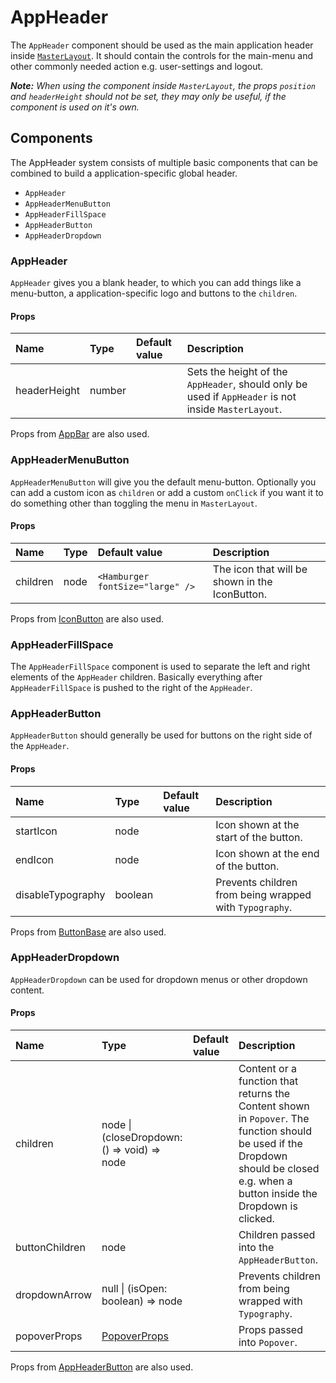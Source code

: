 
<Meta title="Docs/Components/AppHeader" />

# AppHeader

The `AppHeader` component should be used as the main application header inside [`MasterLayout`](/story/docs-components-masterlayout--page).
It should contain the controls for the main-menu and other commonly needed action e.g. user-settings and logout.

_**Note:** When using the component inside `MasterLayout`, the props `position` and `headerHeight` should not be set, they may only be useful, if the component is used on it's own._

<Canvas>
    <Story id="stories-components-appheader-appheader--appheader" />
</Canvas>

## Components

The AppHeader system consists of multiple basic components that can be combined to build a application-specific global header.

-   `AppHeader`
-   `AppHeaderMenuButton`
-   `AppHeaderFillSpace`
-   `AppHeaderButton`
-   `AppHeaderDropdown`

### AppHeader

`AppHeader` gives you a blank header, to which you can add things like a menu-button, a application-specific logo and buttons to the `children`.

<Canvas>
    <Story id="stories-components-appheader-empty--appheader-empty" />
</Canvas>

#### Props

| Name         | Type   | Default value | Description                                                                                          |
| :----------- | :----- | :------------ | :--------------------------------------------------------------------------------------------------- |
| headerHeight | number |               | Sets the height of the `AppHeader`, should only be used if `AppHeader` is not inside `MasterLayout`. |

Props from [AppBar](https://material-ui.com/api/app-bar) are also used.

### AppHeaderMenuButton

`AppHeaderMenuButton` will give you the default menu-button.
Optionally you can add a custom icon as `children` or add a custom `onClick` if you want it to do something other than toggling the menu in `MasterLayout`.

<Canvas>
    <Story id="stories-components-appheader-menubutton--appheader-menubutton" />
</Canvas>

#### Props

| Name     | Type | Default value                    | Description                                    |
| :------- | :--- | :------------------------------- | :--------------------------------------------- |
| children | node | `<Hamburger fontSize="large" />` | The icon that will be shown in the IconButton. |

Props from [IconButton](https://material-ui.com/api/icon-button) are also used.

### AppHeaderFillSpace

The `AppHeaderFillSpace` component is used to separate the left and right elements of the `AppHeader` children.
Basically everything after `AppHeaderFillSpace` is pushed to the right of the `AppHeader`.

<Canvas>
    <Story id="stories-components-appheader-fillspace--appheader-fillspace" />
</Canvas>

### AppHeaderButton

`AppHeaderButton` should generally be used for buttons on the right side of the `AppHeader`.

<Canvas>
    <Story id="stories-components-appheader-button-text--appheader-button-text" />
</Canvas>

<Canvas>
    <Story id="stories-components-appheader-button-text-and-icon--appheader-button-text-and-icon" />
</Canvas>

<Canvas>
    <Story id="stories-components-appheader-button-icon--appheader-button-icon" />
</Canvas>

<Canvas>
    <Story id="stories-components-appheader-button-custom--appheader-button-custom" />
</Canvas>

#### Props

| Name              | Type    | Default value | Description                                             |
| :---------------- | :------ | :------------ | :------------------------------------------------------ |
| startIcon         | node    |               | Icon shown at the start of the button.                  |
| endIcon           | node    |               | Icon shown at the end of the button.                    |
| disableTypography | boolean |               | Prevents children from being wrapped with `Typography`. |

Props from [ButtonBase](https://material-ui.com/api/button-base) are also used.

### AppHeaderDropdown

`AppHeaderDropdown` can be used for dropdown menus or other dropdown content.

<Canvas>
    <Story id="stories-components-appheader-dropdown--appheader-dropdown" />
</Canvas>

#### Props

| Name           | Type                                                | Default value | Description                                                                                                                                                                        |
| :------------- | :-------------------------------------------------- | :------------ | :--------------------------------------------------------------------------------------------------------------------------------------------------------------------------------- |
| children       | node \| (closeDropdown: () => void) => node         |               | Content or a function that returns the Content shown in `Popover`. The function should be used if the Dropdown should be closed e.g. when a button inside the Dropdown is clicked. |
| buttonChildren | node                                                |               | Children passed into the `AppHeaderButton`.                                                                                                                                        |
| dropdownArrow  | null \| (isOpen: boolean) => node                   |               | Prevents children from being wrapped with `Typography`.                                                                                                                            |
| popoverProps   | [PopoverProps](https://material-ui.com/api/popover) |               | Props passed into `Popover`.                                                                                                                                                       |

Props from [AppHeaderButton](#appheaderbutton) are also used.
